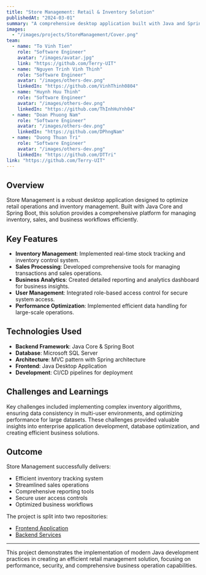 ```yaml
---
title: "Store Management: Retail & Inventory Solution"
publishedAt: "2024-03-01"
summary: "A comprehensive desktop application built with Java and Spring Boot, streamlining retail operations through efficient inventory tracking and sales management."
images:
  - "/images/projects/StoreManagement/Cover.png"
team:
  - name: "To Vinh Tien"
    role: "Software Engineer"
    avatar: "/images/avatar.jpg"
    link: "https://github.com/Terry-UIT"
  - name: "Nguyen Trinh Vinh Thinh"
    role: "Software Engineer"
    avatar: "/images/others-dev.png"
    linkedIn: "https://github.com/VinhThinh0804"
  - name: "Huynh Huu Thinh"
    role: "Software Engineer"
    avatar: "/images/others-dev.png"
    linkedIn: "https://github.com/ThInhHuYnh04"
  - name: "Doan Phuong Nam"
    role: "Software Engineer"
    avatar: "/images/others-dev.png"
    linkedIn: "https://github.com/DPhngNam"
  - name: "Duong Thuan Tri"
    role: "Software Engineer"
    avatar: "/images/others-dev.png"
    linkedIn: "https://github.com/DTTri"
link: "https://github.com/Terry-UIT"
---
```


## Overview

Store Management is a robust desktop application designed to optimize retail operations and inventory management. Built with Java Core and Spring Boot, this solution provides a comprehensive platform for managing inventory, sales, and business workflows efficiently.

## Key Features

- **Inventory Management**: Implemented real-time stock tracking and inventory control system.
- **Sales Processing**: Developed comprehensive tools for managing transactions and sales operations.
- **Business Analytics**: Created detailed reporting and analytics dashboard for business insights.
- **User Management**: Integrated role-based access control for secure system access.
- **Performance Optimization**: Implemented efficient data handling for large-scale operations.

## Technologies Used

- **Backend Framework**: Java Core & Spring Boot
- **Database**: Microsoft SQL Server
- **Architecture**: MVC pattern with Spring architecture
- **Frontend**: Java Desktop Application
- **Development**: CI/CD pipelines for deployment

## Challenges and Learnings

Key challenges included implementing complex inventory algorithms, ensuring data consistency in multi-user environments, and optimizing performance for large datasets. These challenges provided valuable insights into enterprise application development, database optimization, and creating efficient business solutions.

## Outcome

Store Management successfully delivers:

- Efficient inventory tracking system
- Streamlined sales operations
- Comprehensive reporting tools
- Secure user access controls
- Optimized business workflows

The project is split into two repositories:
- [Frontend Application](https://github.com/Terry-UIT/SE104.O23-NMCNPM-StoreManagementCA/)
- [Backend Services](https://github.com/Terry-UIT/SE104.O23-NMCNPM-StoreManagementBE/)

---

This project demonstrates the implementation of modern Java development practices in creating an efficient retail management solution, focusing on performance, security, and comprehensive business operation capabilities. 